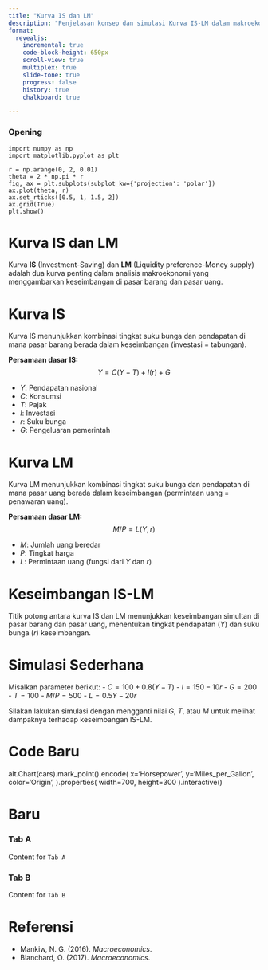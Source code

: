 ```yaml
---
title: "Kurva IS dan LM"
description: "Penjelasan konsep dan simulasi Kurva IS-LM dalam makroekonomi."
format:
  revealjs:
    incremental: true   
    code-block-height: 650px
    scroll-view: true
    multiplex: true
    slide-tone: true
    progress: false
    history: true
    chalkboard: true

---
```


###  Opening
```.python
import numpy as np
import matplotlib.pyplot as plt

r = np.arange(0, 2, 0.01)
theta = 2 * np.pi * r
fig, ax = plt.subplots(subplot_kw={'projection': 'polar'})
ax.plot(theta, r)
ax.set_rticks([0.5, 1, 1.5, 2])
ax.grid(True)
plt.show()
```

# Kurva IS dan LM

Kurva **IS** (Investment-Saving) dan **LM** (Liquidity preference-Money supply) adalah dua kurva penting dalam analisis makroekonomi yang menggambarkan keseimbangan di pasar barang dan pasar uang.

# Kurva IS

Kurva IS menunjukkan kombinasi tingkat suku bunga dan pendapatan di mana pasar barang berada dalam keseimbangan (investasi = tabungan).

**Persamaan dasar IS:**
$$
Y = C(Y - T) + I(r) + G
$$

- $Y$: Pendapatan nasional  
- $C$: Konsumsi  
- $T$: Pajak  
- $I$: Investasi  
- $r$: Suku bunga  
- $G$: Pengeluaran pemerintah

# Kurva LM

Kurva LM menunjukkan kombinasi tingkat suku bunga dan pendapatan di mana pasar uang berada dalam keseimbangan (permintaan uang = penawaran uang).

**Persamaan dasar LM:**
$$
M/P = L(Y, r)
$$

- $M$: Jumlah uang beredar  
- $P$: Tingkat harga  
- $L$: Permintaan uang (fungsi dari $Y$ dan $r$)

# Keseimbangan IS-LM

Titik potong antara kurva IS dan LM menunjukkan keseimbangan simultan di pasar barang dan pasar uang, menentukan tingkat pendapatan ($Y$) dan suku bunga ($r$) keseimbangan.

# Simulasi Sederhana

Misalkan parameter berikut:
- $C = 100 + 0.8(Y - T)$
- $I = 150 - 10r$
- $G = 200$
- $T = 100$
- $M/P = 500$
- $L = 0.5Y - 20r$

Silakan lakukan simulasi dengan mengganti nilai $G$, $T$, atau $M$ untuk melihat dampaknya terhadap keseimbangan IS-LM.

# Code Baru
alt.Chart(cars).mark_point().encode(
    x='Horsepower',
    y='Miles_per_Gallon',
    color='Origin',
).properties(
    width=700,
    height=300
).interactive()

# Baru
::: {.panel-tabset}

### Tab A

Content for `Tab A`

### Tab B

Content for `Tab B`

:::


# Referensi

- Mankiw, N. G. (2016). *Macroeconomics*.
- Blanchard, O. (2017). *Macroeconomics*.